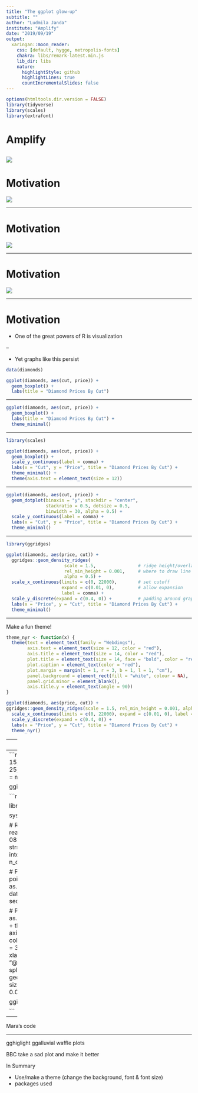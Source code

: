 ```yaml
---
title: "The ggplot glow-up"
subtitle: ""
author: "Ludmila Janda"
institute: "Amplify"
date: "2019/09/19"
output:
  xaringan::moon_reader:
    css: [default, hygge, metropolis-fonts]
    chakra: libs/remark-latest.min.js
    lib_dir: libs
    nature:
      highlightStyle: github
      highlightLines: true
      countIncrementalSlides: false
---
```


```r
options(htmltools.dir.version = FALSE)
library(tidyverse)
library(scales)
library(extrafont)
```

# Amplify

![](images/amplify_science.jpg)
---

# Motivation

![](images/tufte_tweet.png)

---

# Motivation

![](images/blocked_by_tufte1.png)

---

# Motivation

![](images/blocked_by_tufte2.png)

---

# Motivation

- One of the great powers of R is visualization

--

- Yet graphs like this persist 

```r
data(diamonds)

ggplot(diamonds, aes(cut, price)) + 
  geom_boxplot() +
  labs(title = "Diamond Prices By Cut")
```

---

```r
ggplot(diamonds, aes(cut, price)) + 
  geom_boxplot() +
  labs(title = "Diamond Prices By Cut") +
  theme_minimal()
```

---

```r
library(scales)

ggplot(diamonds, aes(cut, price)) + 
  geom_boxplot() +
  scale_y_continuous(label = comma) +
  labs(x = "Cut", y = "Price", title = "Diamond Prices By Cut") +
  theme_minimal() + 
  theme(axis.text = element_text(size = 12))
```

---

```r
ggplot(diamonds, aes(cut, price)) + 
  geom_dotplot(binaxis = "y", stackdir = "center", 
               stackratio = 0.5, dotsize = 0.5, 
               binwidth = 30, alpha = 0.5) +
  scale_y_continuous(label = comma) +
  labs(x = "Cut", y = "Price", title = "Diamond Prices By Cut") +
  theme_minimal() 
```

---

```r
library(ggridges)

ggplot(diamonds, aes(price, cut)) + 
  ggridges::geom_density_ridges(
                      scale = 1.5,                # ridge height/overlap 
                      rel_min_height = 0.001,     # where to draw line
                      alpha = 0.5) +    
  scale_x_continuous(limits = c(0, 22000),        # set cutoff 
                     expand = c(0.01, 0),         # allow expansion
                     label = comma) +       
  scale_y_discrete(expand = c(0.4, 0)) +          # padding around graph 
  labs(x = "Price", y = "Cut", title = "Diamond Prices By Cut") + 
  theme_minimal()
```


---

Make a fun theme! 

```r
theme_nyr <- function(x) {
  theme(text = element_text(family = "Webdings"),
        axis.text = element_text(size = 12, color = "red"),
        axis.title = element_text(size = 14, color = "red"),
        plot.title = element_text(size = 14, face = "bold", color = "red"),
        plot.caption = element_text(color = "red"),
        plot.margin = margin(t = 1, r = 3, b = 1, l = 1, "cm"),
        panel.background = element_rect(fill = "white", colour = NA),
        panel.grid.minor = element_blank(),
        axis.title.y = element_text(angle = 90))
}

```

```r
ggplot(diamonds, aes(price, cut)) + 
ggridges::geom_density_ridges(scale = 1.5, rel_min_height = 0.001, alpha = 0.5) +    
  scale_x_continuous(limits = c(0, 22000), expand = c(0.01, 0), label = comma) +
  scale_y_discrete(expand = c(0.4, 0)) +     
  labs(x = "Price", y = "Cut", title = "Diamond Prices By Cut") + 
  theme_nyr()
```

---
#TidyTuesday

---
```r
plot <- 
  theme_void() + 
  theme(text = element_text(family = "Gaegu"),
        axis.text = element_text(size = 15, color = "white"),
        axis.title = element_text(size = 20, color = "white"),
        plot.title = element_text(size = 25,face = "bold", 
                                  color = "white", hjust = 0.5),
        plot.caption = element_text(color = "white"),
        plot.margin = margin(t = 1, r = 3, b = 1, l = 1, "cm"),
        axis.title.y = element_text(angle = 90))

ggimage::ggbackground(plot, "chalkboard_simpsons.gif", by = "height")
```

```r
## TAKEN FROM: 

library(sysfonts)
library(showtext) # for google fonts


sysfonts::font_add_google("Gaegu", "gaegu")
showtext::showtext_auto()


# Read and prepare data ---------------------------------------------------
df <- read_delim("https://raw.githubusercontent.com/rfordatascience/tidytuesday/master/data/2019/2019-08-27/simpsons-guests.csv", delim = "|", quote = "")
df2 <- df %>% mutate(number = strsplit(as.character(number), "; ")) %>% 
  unnest() %>% # Splits rows that contain multiple episodes into multiple rows
  group_by(season) %>% summarize(guests_per_episode = n_distinct(guest_star)/n_distinct(number))


# Prepare for plot --------------------------------------------------------
# I want the axes and the line connecting the points to look hand-drawn, so I will use geom_line + jitter to draw them
spline_int <- as.data.frame(spline(as.numeric(df2$season), df2$guests_per_episode, method = "natural"))
x.ax <- data.frame(x = seq(from = 0, to = 30, by = 1), y = rep(0, 31))
y.ax <- data.frame(x = rep(0, 21), y = seq(from = 0, to = 4, by = 0.2))


# Plotting ----------------------------------------------------------------
plot <- df2 %>% 
  ggplot(aes(x = as.numeric(season), y = guests_per_episode)) + 
  geom_point(size = 4, color = "white") + 
  theme_void() + 
  theme(text = element_text(family = "Gaegu"),
        axis.text = element_text(size = 15, color = "white"),
        axis.title = element_text(size = 20, color = "white"),
        plot.title = element_text(size = 25,face = "bold", 
                                  color = "white", hjust = 0.5),
        plot.caption = element_text(color = "white"),
        plot.margin = margin(t = 1, r = 3, b = 1, l = 1, "cm"),
        axis.title.y = element_text(angle = 90)) + 
  ylab("Guests per episode") + xlab("Season") + 
  labs(title = "The number of guest stars in\nthe Simpsons is increasing", 
       caption = "@_Gil_Henriques for #TidyTuesday") +
  ylim(-0.1,4.3) + xlim(-0.1, 30.5) + 
  geom_line(data = spline_int, aes(x = x, y = y), 
            color = "white", 
            position = position_jitter(w = 0.05, h = 0.05), 
            size = 0.8) +
  geom_line(data = x.ax, aes(x = x, y = y), 
            color = "white", 
            position = position_jitter(w = 0.0, h = 0.05), size = 0.8) +
  geom_line(data = y.ax, aes(x = x, y = y), color = "white", 
            position = position_jitter(w = 0.05, h = 0.0), size = 0.8)

ggimage::ggbackground(plot, "chalkboard_simpsons.gif", by = "height")

```
---
Mara's code

---

gghiglight
ggalluvial
waffle plots

BBC
take a sad plot and make it better



In Summary 

- Use/make a theme (change the background, font & font size)
- 
packages used
